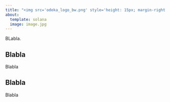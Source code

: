 ```yaml
---
title: "<img src='odeka_logo_bw.png' style='height: 15px; margin-right: 12px;'>People<img src='odeka_logo_bw.png' style='height: 15px; margin-left: 12px;'>"
about:
  template: solana
  image: image.jpg
---
```


BLabla.

## Blabla

Blabla

## Blabla

Blabla